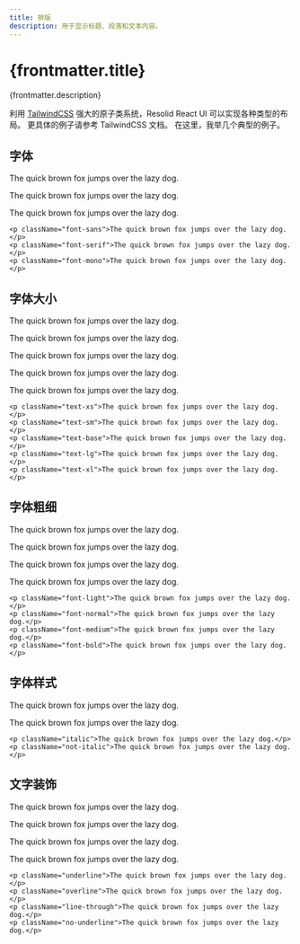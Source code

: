 ```yaml
---
title: 排版
description: 用于显示标题、段落和文本内容。
---
```




# {frontmatter.title}

{frontmatter.description}

利用 [TailwindCSS](https://tailwindcss.com/) 强大的原子类系统，Resolid React UI 可以实现各种类型的布局。 更具体的例子请参考 TailwindCSS 文档。 在这里，我举几个典型的例子。

## 字体

<section className={'group demo'}>
  <div className={'p-3 not-prose rounded-t border'}>
    <p className="font-sans">The quick brown fox jumps over the lazy dog.</p>
    <p className="font-serif">The quick brown fox jumps over the lazy dog.</p>
    <p className="font-mono">The quick brown fox jumps over the lazy dog.</p>
  </div>

```tsx
<p className="font-sans">The quick brown fox jumps over the lazy dog.</p>
<p className="font-serif">The quick brown fox jumps over the lazy dog.</p>
<p className="font-mono">The quick brown fox jumps over the lazy dog.</p>
```
</section>

## 字体大小

<section className={'group demo'}>
  <div className={'p-3 not-prose rounded-t border'}>
    <p className="text-xs">The quick brown fox jumps over the lazy dog.</p>
    <p className="text-sm">The quick brown fox jumps over the lazy dog.</p>
    <p className="text-base">The quick brown fox jumps over the lazy dog.</p>
    <p className="text-lg">The quick brown fox jumps over the lazy dog.</p>
    <p className="text-xl">The quick brown fox jumps over the lazy dog. </p>
  </div>

  ```tsx
  <p className="text-xs">The quick brown fox jumps over the lazy dog.</p>
  <p className="text-sm">The quick brown fox jumps over the lazy dog.</p>
  <p className="text-base">The quick brown fox jumps over the lazy dog.</p>
  <p className="text-lg">The quick brown fox jumps over the lazy dog.</p>
  <p className="text-xl">The quick brown fox jumps over the lazy dog. </p>
  ```
</section>

## 字体粗细

<section className={'group demo'}>
  <div className={'p-3 not-prose rounded-t border'}>
    <p className="font-light">The quick brown fox jumps over the lazy dog.</p>
    <p className="font-normal">The quick brown fox jumps over the lazy dog.</p>
    <p className="font-medium">The quick brown fox jumps over the lazy dog.</p>
    <p className="font-bold">The quick brown fox jumps over the lazy dog.</p>
  </div>

  ```tsx
  <p className="font-light">The quick brown fox jumps over the lazy dog.</p>
  <p className="font-normal">The quick brown fox jumps over the lazy dog.</p>
  <p className="font-medium">The quick brown fox jumps over the lazy dog.</p>
  <p className="font-bold">The quick brown fox jumps over the lazy dog.</p>
  ```
</section>

## 字体样式

<section className={'group demo'}>
  <div className={'p-3 not-prose rounded-t border'}>
    <p className="italic">The quick brown fox jumps over the lazy dog.</p>
    <p className="not-italic">The quick brown fox jumps over the lazy dog.</p>
  </div>

  ```tsx
  <p className="italic">The quick brown fox jumps over the lazy dog.</p>
  <p className="not-italic">The quick brown fox jumps over the lazy dog.</p>
  ```
</section>

## 文字装饰

<section className={'group demo'}>
  <div className={'p-3 not-prose rounded-t border'}>
    <p className="underline">The quick brown fox jumps over the lazy dog.</p>
    <p className="overline">The quick brown fox jumps over the lazy dog.</p>
    <p className="line-through">The quick brown fox jumps over the lazy dog.</p>
    <p className="no-underline">The quick brown fox jumps over the lazy dog.</p>
  </div>

  ```tsx
  <p className="underline">The quick brown fox jumps over the lazy dog.</p>
  <p className="overline">The quick brown fox jumps over the lazy dog.</p>
  <p className="line-through">The quick brown fox jumps over the lazy dog.</p>
  <p className="no-underline">The quick brown fox jumps over the lazy dog.</p>
  ```
</section>
